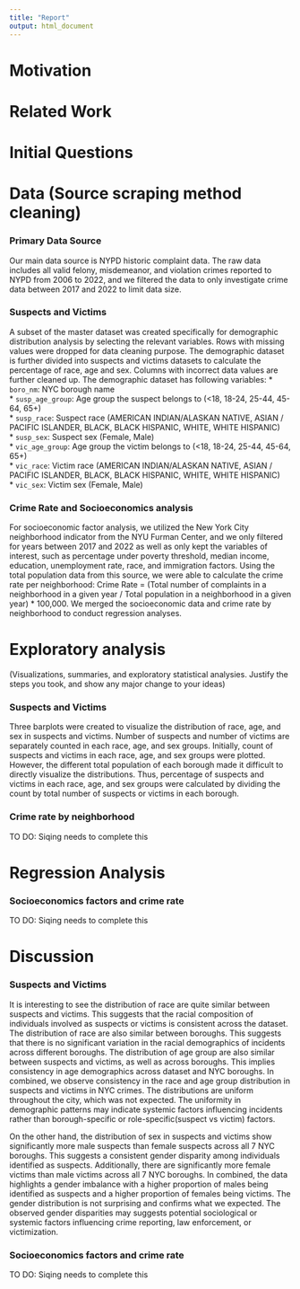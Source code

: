 ```yaml
---
title: "Report"
output: html_document
---
```


# Motivation

# Related Work

# Initial Questions 

# Data (Source scraping method cleaning)

### Primary Data Source
  Our main data source is NYPD historic complaint data. The raw data includes all valid felony, misdemeanor, and violation crimes reported to NYPD from 2006 to 2022, and we filtered the data to only investigate crime data between 2017 and 2022 to limit data size. 
  
### Suspects and Victims

  A subset of the master dataset was created specifically for demographic distribution analysis by selecting the relevant variables. Rows with missing values were dropped for data cleaning purpose. The demographic dataset is further divided into suspects and victims datasets to calculate the percentage of race, age and sex. Columns with incorrect data values are further cleaned up. The demographic dataset has following variables:
   * `boro_nm`: NYC borough name\
   * `susp_age_group`: Age group the suspect belongs to (<18, 18-24, 25-44, 45-64, 65+)\
   * `susp_race`: Suspect race (AMERICAN INDIAN/ALASKAN NATIVE, ASIAN / PACIFIC ISLANDER, BLACK, BLACK HISPANIC, WHITE, WHITE HISPANIC)\
   * `susp_sex`: Suspect sex (Female, Male)\
   * `vic_age_group`: Age group the victim belongs to (<18, 18-24, 25-44, 45-64, 65+)\
   * `vic_race`: Victim race (AMERICAN INDIAN/ALASKAN NATIVE, ASIAN / PACIFIC ISLANDER, BLACK, BLACK HISPANIC, WHITE, WHITE HISPANIC)\
   * `vic_sex`: Victim sex (Female, Male)
   
### Crime Rate and Socioeconomics analysis

  For socioeconomic factor analysis, we utilized the New York City neighborhood indicator from the NYU Furman Center, and we only filtered for years between 2017 and 2022 as well as only kept the variables of interest, such as percentage under poverty threshold, median income, education, unemployment rate, race, and immigration factors. Using the total population data from this source, we were able to calculate the crime rate per neighborhood: Crime Rate = (Total number of complaints in a neighborhood in a given year / Total population in a neighborhood in a given year) * 100,000. We merged the socioeconomic data and crime rate by neighborhood to conduct regression analyses. 

# Exploratory analysis
(Visualizations, summaries, and exploratory statistical analysies. Justify the steps you took, and show any major change to your ideas)

### Suspects and Victims

Three barplots were created to visualize the distribution of race, age, and sex in suspects and victims. Number of suspects and number of victims are separately counted in each race, age, and sex groups. Initially, count of suspects and victims in each race, age, and sex groups were plotted. However, the different total population of each borough made it difficult to directly visualize the distributions. Thus, percentage of suspects and victims in each race, age, and sex groups were calculated by dividing the count by total number of suspects or victims in each borough.

### Crime rate by neighborhood 

TO DO: Siqing needs to complete this 

# Regression Analysis

### Socioeconomics factors and crime rate

TO DO: Siqing needs to complete this 


# Discussion 
### Suspects and Victims 
 It is interesting to see the distribution of race are quite similar between suspects and victims. This suggests that the racial composition of individuals involved as suspects or victims is consistent across the dataset. The distribution of race are also similar between boroughs. This suggests that there is no significant variation in the racial demographics of incidents across different boroughs. The distribution of age group are also similar between suspects and victims, as well as across boroughs. This implies consistency in age demographics across dataset and NYC boroughs. In combined, we observe consistency in the race and age group distribution in suspects and victims in NYC crimes. The distributions are uniform throughout the city, which was not expected. The uniformity in demographic patterns may indicate systemic factors influencing incidents rather than borough-specific or role-specific(suspect vs victim) factors. \
  
  On the other hand, the distribution of sex in suspects and victims show significantly more male suspects than female suspects across all 7 NYC boroughs. This suggests a consistent gender disparity among individuals identified as suspects. Additionally, there are significantly more female victims than male victims across all 7 NYC boroughs. In combined, the data highlights a gender imbalance with a higher proportion of males being identified as suspects and a higher proportion of females being victims. The gender distribution is not surprising and confirms what we expected. The observed gender disparities may suggests potential sociological or systemic factors influencing crime reporting, law enforcement, or victimization. 
  
### Socioeconomics factors and crime rate

TO DO: Siqing needs to complete this 